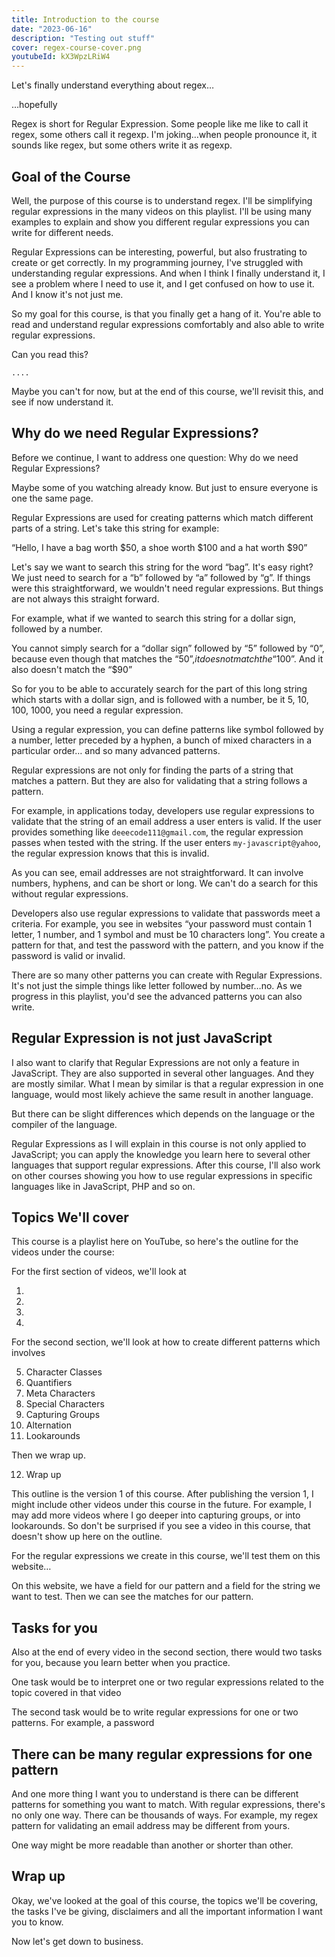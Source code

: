 ```yaml
---
title: Introduction to the course
date: "2023-06-16"
description: "Testing out stuff"
cover: regex-course-cover.png
youtubeId: kX3WpzLRiW4
---
```


Let's finally understand everything about regex…

…hopefully

Regex is short for Regular Expression. Some people like me like to call it regex, some others call it regexp. I'm joking…when people pronounce it, it sounds like regex, but some others write it as regexp.

## Goal of the Course

Well, the purpose of this course is to understand regex. I'll be simplifying regular expressions in the many videos on this playlist. I'll be using many examples to explain and show you different regular expressions you can write for different needs.

Regular Expressions can be interesting, powerful, but also frustrating to create or get correctly. In my programming journey, I've struggled with understanding regular expressions. And when I think I finally understand it, I see a problem where I need to use it, and I get confused on how to use it. And I know it's not just me.

So my goal for this course, is that you finally get a hang of it. You're able to read and understand regular expressions comfortably and also able to write regular expressions.

Can you read this?

`....`

Maybe you can't for now, but at the end of this course, we'll revisit this, and see if now understand it.

## Why do we need Regular Expressions?

Before we continue, I want to address one question: Why do we need Regular Expressions?

Maybe some of you watching already know. But just to ensure everyone is one the same page.

Regular Expressions are used for creating patterns which match different parts of a string. Let's take this string for example:

“Hello, I have a bag worth $50, a shoe worth $100 and a hat worth $90”

Let's say we want to search this string for the word “bag”. It's easy right? We just need to search for a “b” followed by “a” followed by “g”. If things were this straightforward, we wouldn't need regular expressions. But things are not always this straight forward.

For example, what if we wanted to search this string for a dollar sign, followed by a number.

You cannot simply search for a “dollar sign” followed by “5” followed by “0”, because even though that matches the “$50”, it does not match the “$100”. And it also doesn't match the “$90”

So for you to be able to accurately search for the part of this long string which starts with a dollar sign, and is followed with a number, be it 5, 10, 100, 1000, you need a regular expression.

Using a regular expression, you can define patterns like symbol followed by a number, letter preceded by a hyphen, a bunch of mixed characters in a particular order… and so many advanced patterns.

Regular expressions are not only for finding the parts of a string that matches a pattern. But they are also for validating that a string follows a pattern.

For example, in applications today, developers use regular expressions to validate that the string of an email address a user enters is valid. If the user provides something like `deeecode111@gmail.com`, the regular expression passes when tested with the string. If the user enters `my-javascript@yahoo`, the regular expression knows that this is invalid.

As you can see, email addresses are not straightforward. It can involve numbers, hyphens, and can be short or long. We can't do a search for this without regular expressions.

Developers also use regular expressions to validate that passwords meet a criteria. For example, you see in websites “your password must contain 1 letter, 1 number, and 1 symbol and must be 10 characters long”. You create a pattern for that, and test the password with the pattern, and you know if the password is valid or invalid.

There are so many other patterns you can create with Regular Expressions. It's not just the simple things like letter followed by number…no. As we progress in this playlist, you'd see the advanced patterns you can also write.

## Regular Expression is not just JavaScript

I also want to clarify that Regular Expressions are not only a feature in JavaScript. They are also supported in several other languages. And they are mostly similar. What I mean by similar is that a regular expression in one language, would most likely achieve the same result in another language.

But there can be slight differences which depends on the language or the compiler of the language.

Regular Expressions as I will explain in this course is not only applied to JavaScript; you can apply the knowledge you learn here to several other languages that support regular expressions. After this course, I'll also work on other courses showing you how to use regular expressions in specific languages like in JavaScript, PHP and so on.

## Topics We'll cover

This course is a playlist here on YouTube, so here's the outline for the videos under the course:

For the first section of videos, we'll look at

1. <CourseLink course='regex' path="terms" label='Terms used in Regex'/>
2. <CourseLink course='regex' path="first-regular-expression" label='How to create a regular expression'/>
3. <CourseLink course='regex' path="terflagsms" label='Flags'/>
4. <CourseLink course='regex' path="how-regular-expressions-work" label='How a regular expression matches parts of a string'/>
For the second section, we'll look at how to create different patterns which involves


5. Character Classes
6. Quantifiers
7. Meta Characters
8. Special Characters
9. Capturing Groups
10. Alternation
11. Lookarounds

Then we wrap up.

12. Wrap up

This outline is the version 1 of this course. After publishing the version 1, I might include other videos under this course in the future. For example, I may add more videos where I go deeper into capturing groups, or into lookarounds. So don't be surprised if you see a video in this course, that doesn't show up here on the outline.

For the regular expressions we create in this course, we'll test them on this website…

On this website, we have a field for our pattern and a field for the string we want to test. Then we can see the matches for our pattern.

## Tasks for you

Also at the end of every video in the second section, there would two tasks for you, because you learn better when you practice.

One task would be to interpret one or two regular expressions related to the topic covered in that video

The second task would be to write regular expressions for one or two patterns. For example, a password

## There can be many regular expressions for one pattern

And one more thing I want you to understand is there can be different patterns for something you want to match. With regular expressions, there's no only one way. There can be thousands of ways. For example, my regex pattern for validating an email address may be different from yours.

One way might be more readable than another or shorter than other.

## Wrap up

Okay, we've looked at the goal of this course, the topics we'll be covering, the tasks I've be giving, disclaimers and all the important information I want you to know.

Now let's get down to business.
